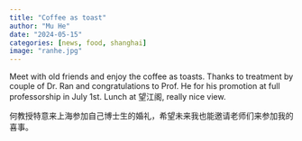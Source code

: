 ```yaml
---
title: "Coffee as toast"
author: "Mu He"
date: "2024-05-15"
categories: [news, food, shanghai]
image: "ranhe.jpg"
---
```


Meet with old friends and enjoy the coffee as toasts. Thanks to treatment by couple of Dr. Ran and congratulations to Prof. He for his promotion at full professorship in July 1st. Lunch at 望江阁, really nice view.

何教授特意来上海参加自己博士生的婚礼，希望未来我也能邀请老师们来参加我的喜事。
